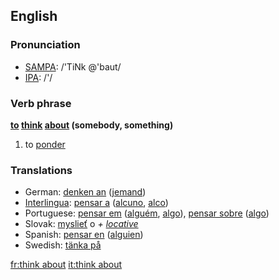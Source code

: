 ==English==

===Pronunciation===
*[[w:SAMPA|SAMPA]]: /'TiNk @'baut/
*[[w:IPA|IPA]]: /'/

===Verb phrase===
{{rfc-header|Phrasal Verb}}
'''[[to]] [[think]] [[about]] (somebody, something)'''

# to [[ponder]]

===Translations===
*German: [[denken an]] ([[jemand]])
*[[Interlingua]]: [[pensar a]] ([[alcuno]], [[alco]])
*Portuguese: [[pensar em]] ([[alguém]], [[algo]]), [[pensar sobre]] ([[algo]])
*Slovak: [[myslieť]] o ''+ [[locative]]''
*Spanish: [[pensar en]] ([[alguien]])
*Swedish: [[tänka på]]

[[fr:think about]]
[[it:think about]]